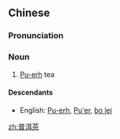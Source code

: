 ==Chinese==
{{zh-forms|type=21}}

===Pronunciation===
{{zh-pron
|m=pǔ'ěrchá
|c=pou2 nei5-2 caa4,pou2 ji5 caa4
|c_note=nei<sup>5-2</sup> - vernacular; ji<sup>5</sup> - literary (rare)
|cat=n
}}

===Noun===
{{zh-noun}}

# [[Pu-erh]] tea

====Descendants====
* English: [[Pu-erh]], [[Pu'er]], [[bo lei]]

{{zh-cat|Tea}}

[[zh:普洱茶]]